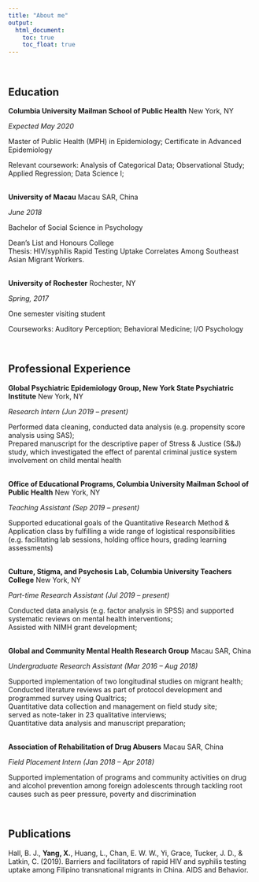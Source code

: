```yaml
---
title: "About me"
output: 
  html_document:
    toc: true
    toc_float: true
---
```


<br>
   
## Education

**Columbia University Mailman School of Public Health**     New York, NY

  _Expected May 2020_

  Master of Public Health (MPH) in Epidemiology; Certificate in Advanced Epidemiology  
    
  Relevant coursework: Analysis of Categorical Data; Observational Study; Applied Regression; Data Science I;   
<br>

**University of Macau** Macau SAR, China

  _June 2018_

  Bachelor of Social Science in Psychology  
    
  Dean’s List and Honours College   
  Thesis: HIV/syphilis Rapid Testing Uptake Correlates Among Southeast Asian Migrant Workers.   
<br>    

**University of Rochester** Rochester, NY

  _Spring, 2017_

   One semester visiting student   
    
   Courseworks: Auditory Perception; Behavioral Medicine; I/O Psychology
   
<br>    
   
## Professional Experience
**Global Psychiatric Epidemiology Group, New York State Psychiatric Institute** New York, NY

_Research Intern	(Jun 2019 – present)_

Performed data cleaning, conducted data analysis (e.g. propensity score analysis using SAS);   
Prepared manuscript for the descriptive paper of Stress & Justice (S&J) study, which investigated the effect of parental criminal justice system involvement on child mental health   
<br>   

**Office of Educational Programs, Columbia University Mailman School of Public Health** New York, NY

_Teaching Assistant	(Sep 2019 – present)_

Supported educational goals of the Quantitative Research Method & Application class by fulfilling a wide range of logistical responsibilities (e.g. facilitating lab sessions, holding office hours, grading learning assessments)   
<br>   

**Culture, Stigma, and Psychosis Lab, Columbia University Teachers College** New York, NY

_Part-time Research Assistant	(Jul 2019 – present)_

Conducted data analysis (e.g. factor analysis in SPSS) and supported systematic reviews on mental health interventions;    
Assisted with NIMH grant development;   
<br>

**Global and Community Mental Health Research Group** Macau SAR, China

_Undergraduate Research Assistant	(Mar 2016 – Aug 2018)_

Supported implementation of two longitudinal studies on migrant health;   
Conducted literature reviews as part of protocol development and programmed survey using Qualtrics;   
Quantitative data collection and management on field study site;    
served as note-taker in 23 qualitative interviews;   
Quantitative data analysis and manuscript preparation;   
<br>

**Association of Rehabilitation of Drug Abusers**	Macau SAR, China

_Field Placement Intern	(Jan 2018 – Apr 2018)_

Supported implementation of programs and community activities on drug and alcohol prevention among foreign adolescents through tackling root causes such as peer pressure, poverty and discrimination   

   
<br>    
   
## Publications
Hall, B. J., **Yang, X.**, Huang, L., Chan, E. W. W., Yi, Grace, Tucker, J. D., & Latkin, C. (2019). Barriers and facilitators of rapid HIV and syphilis testing uptake among Filipino transnational migrants in China. AIDS and Behavior.